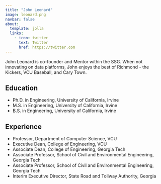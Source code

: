 ```yaml
---
title: "John Leonard"
image: leonard.png
navbar: false
about:
  template: jolla
  links:
    - icon: twitter
      text: Twitter
      href: https://twitter.com
---
```


John Leonard is co-founder and Mentor within the SSG. When not innovating on data platforms, John enjoys the best of Richmond - the Kickers, VCU Baseball, and Cary Town.

## Education

* Ph.D. in Engineering, University of California, Irvine
* M.S. in Engineering, University of California, Irvine
* B.S. in Engineering, University of California, Irvine

## Experience

* Professor, Department of Computer Science, VCU
* Executive Dean, College of Engineering, VCU
* Associate Dean, College of Engineering, Georgia Tech
* Associate Professor, School of Civil and Environmental Engineering, Georgia Tech
* Associate Professor, School of Civil and Environmental Engineering, Georgia Tech
* Interim Executive Director, State Road and Tollway Authority, Georgia

